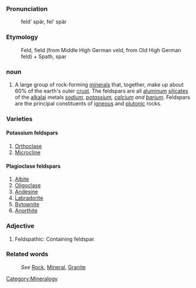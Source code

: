===Pronunciation===

:feld' spär, fel' spär

===Etymology===

:Feld, field (from Middle High German veld, from Old High German feld) + Spath, spar

===noun===
#A large group of rock-forming [[mineral]]s that, together, make up about 60% of the earth's outer [[crust]]. The feldspars are all [[aluminum]] [[silicate]]s of the [[alkalai]] metals ''[[sodium]], [[potassium]], [[calcium]] and [[barium]]''. Feldspars are the principal constituents of [[igneous]] and [[plutonic]] rocks.


=== Varieties ===
==== Potassium feldspars ====
#[[Orthoclase]]
#[[Microcline]]

==== Plagioclase feldspars ====
#[[Albite]]
#[[Oligoclase]]
#[[Andesine]]
#[[Labradorite]]
#[[Bytownite]]
#[[Anorthite]]

===Adjective===
#Feldspathic: Containing feldspar.

===Related words===
:''See'' [[Rock]], [[Mineral]], [[Granite]]

[[Category:Mineralogy]]